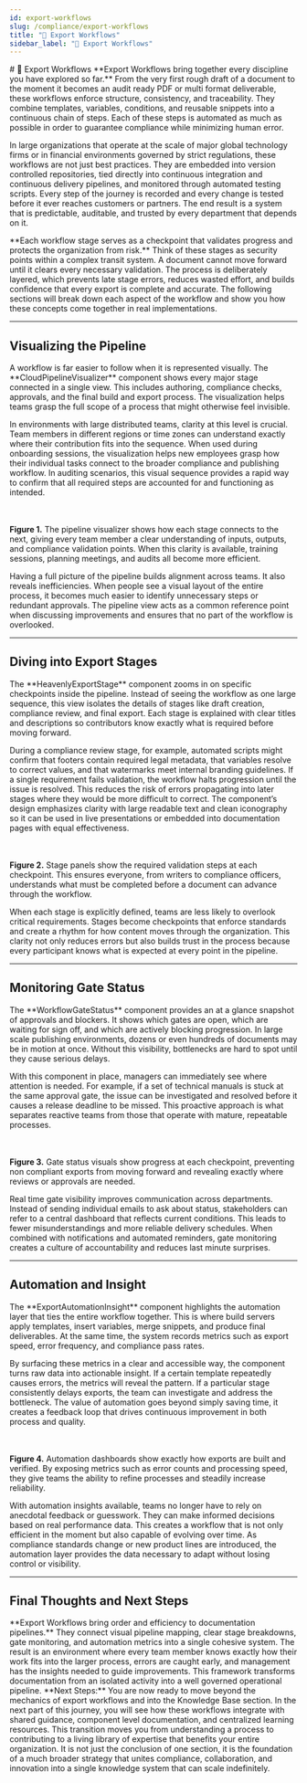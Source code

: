 ```yaml
---
id: export-workflows
slug: /compliance/export-workflows
title: "🔁 Export Workflows"
sidebar_label: "🔁 Export Workflows"
---
```



<FloatInPlace>
# 🔁 Export Workflows
</FloatInPlace>

<FloatInLeft>
**Export Workflows bring together every discipline you have explored so far.**  
From the very first rough draft of a document to the moment it becomes an audit ready PDF or multi format deliverable, these workflows enforce structure, consistency, and traceability. They combine templates, variables, conditions, and reusable snippets into a continuous chain of steps. Each of these steps is automated as much as possible in order to guarantee compliance while minimizing human error.  

In large organizations that operate at the scale of major global technology firms or in financial environments governed by strict regulations, these workflows are not just best practices. They are embedded into version controlled repositories, tied directly into continuous integration and continuous delivery pipelines, and monitored through automated testing scripts. Every step of the journey is recorded and every change is tested before it ever reaches customers or partners. The end result is a system that is predictable, auditable, and trusted by every department that depends on it.
</FloatInLeft>

<FloatInRight>
**Each workflow stage serves as a checkpoint that validates progress and protects the organization from risk.**  
Think of these stages as security points within a complex transit system. A document cannot move forward until it clears every necessary validation. The process is deliberately layered, which prevents late stage errors, reduces wasted effort, and builds confidence that every export is complete and accurate. The following sections will break down each aspect of the workflow and show you how these concepts come together in real implementations.
</FloatInRight>

---

## Visualizing the Pipeline

<FloatInLeft>
A workflow is far easier to follow when it is represented visually. The **CloudPipelineVisualizer** component shows every major stage connected in a single view. This includes authoring, compliance checks, approvals, and the final build and export process. The visualization helps teams grasp the full scope of a process that might otherwise feel invisible.  

In environments with large distributed teams, clarity at this level is crucial. Team members in different regions or time zones can understand exactly where their contribution fits into the sequence. When used during onboarding sessions, the visualization helps new employees grasp how their individual tasks connect to the broader compliance and publishing workflow. In auditing scenarios, this visual sequence provides a rapid way to confirm that all required steps are accounted for and functioning as intended.
</FloatInLeft>

<CloudPipelineVisualizer
  title="Pipeline Overview"
  description="See every connected stage in the export pipeline, from authoring through compliance checks and final build steps."
/>

<br></br>
<AnimatedFigureCaption>
**Figure 1.** The pipeline visualizer shows how each stage connects to the next, giving every team member a clear understanding of inputs, outputs, and compliance validation points. When this clarity is available, training sessions, planning meetings, and audits all become more efficient.
</AnimatedFigureCaption>

<FloatInRight>
Having a full picture of the pipeline builds alignment across teams. It also reveals inefficiencies. When people see a visual layout of the entire process, it becomes much easier to identify unnecessary steps or redundant approvals. The pipeline view acts as a common reference point when discussing improvements and ensures that no part of the workflow is overlooked.
</FloatInRight>

---

## Diving into Export Stages

<FloatInLeft>
The **HeavenlyExportStage** component zooms in on specific checkpoints inside the pipeline. Instead of seeing the workflow as one large sequence, this view isolates the details of stages like draft creation, compliance review, and final export. Each stage is explained with clear titles and descriptions so contributors know exactly what is required before moving forward.  

During a compliance review stage, for example, automated scripts might confirm that footers contain required legal metadata, that variables resolve to correct values, and that watermarks meet internal branding guidelines. If a single requirement fails validation, the workflow halts progression until the issue is resolved. This reduces the risk of errors propagating into later stages where they would be more difficult to correct. The component’s design emphasizes clarity with large readable text and clean iconography so it can be used in live presentations or embedded into documentation pages with equal effectiveness.
</FloatInLeft>

<HeavenlyExportStage
  title="Compliance Review Stage"
  description="Validation scripts check footer metadata, audit codes, and watermark placement before approving this stage."
/>
<br></br>
<AnimatedFigureCaption>
**Figure 2.** Stage panels show the required validation steps at each checkpoint. This ensures everyone, from writers to compliance officers, understands what must be completed before a document can advance through the workflow.
</AnimatedFigureCaption>

<FloatInRight>
When each stage is explicitly defined, teams are less likely to overlook critical requirements. Stages become checkpoints that enforce standards and create a rhythm for how content moves through the organization. This clarity not only reduces errors but also builds trust in the process because every participant knows what is expected at every point in the pipeline.
</FloatInRight>

---

## Monitoring Gate Status

<FloatInLeft>
The **WorkflowGateStatus** component provides an at a glance snapshot of approvals and blockers. It shows which gates are open, which are waiting for sign off, and which are actively blocking progression. In large scale publishing environments, dozens or even hundreds of documents may be in motion at once. Without this visibility, bottlenecks are hard to spot until they cause serious delays.  

With this component in place, managers can immediately see where attention is needed. For example, if a set of technical manuals is stuck at the same approval gate, the issue can be investigated and resolved before it causes a release deadline to be missed. This proactive approach is what separates reactive teams from those that operate with mature, repeatable processes.
</FloatInLeft>

<WorkflowGateStatus
  title="Stage Gate"
  status="Pending Approval"
  details="The document is awaiting a compliance officer's sign-off before proceeding."
/>
<br></br>
<AnimatedFigureCaption>
**Figure 3.** Gate status visuals show progress at each checkpoint, preventing non compliant exports from moving forward and revealing exactly where reviews or approvals are needed.
</AnimatedFigureCaption>

<FloatInRight>
Real time gate visibility improves communication across departments. Instead of sending individual emails to ask about status, stakeholders can refer to a central dashboard that reflects current conditions. This leads to fewer misunderstandings and more reliable delivery schedules. When combined with notifications and automated reminders, gate monitoring creates a culture of accountability and reduces last minute surprises.
</FloatInRight>

---

## Automation and Insight

<FloatInLeft>
The **ExportAutomationInsight** component highlights the automation layer that ties the entire workflow together. This is where build servers apply templates, insert variables, merge snippets, and produce final deliverables. At the same time, the system records metrics such as export speed, error frequency, and compliance pass rates.  

By surfacing these metrics in a clear and accessible way, the component turns raw data into actionable insight. If a certain template repeatedly causes errors, the metrics will reveal the pattern. If a particular stage consistently delays exports, the team can investigate and address the bottleneck. The value of automation goes beyond simply saving time, it creates a feedback loop that drives continuous improvement in both process and quality.
</FloatInLeft>

<ExportAutomationInsight
  title="Automation Insights"
  insight="Build servers processed hundreds of exports with full compliance in minutes."
/>
<br></br>
<AnimatedFigureCaption>
**Figure 4.** Automation dashboards show exactly how exports are built and verified. By exposing metrics such as error counts and processing speed, they give teams the ability to refine processes and steadily increase reliability.
</AnimatedFigureCaption>

<FloatInRight>
With automation insights available, teams no longer have to rely on anecdotal feedback or guesswork. They can make informed decisions based on real performance data. This creates a workflow that is not only efficient in the moment but also capable of evolving over time. As compliance standards change or new product lines are introduced, the automation layer provides the data necessary to adapt without losing control or visibility.
</FloatInRight>

---

## Final Thoughts and Next Steps

<FloatInLeft>
**Export Workflows bring order and efficiency to documentation pipelines.**  
They connect visual pipeline mapping, clear stage breakdowns, gate monitoring, and automation metrics into a single cohesive system. The result is an environment where every team member knows exactly how their work fits into the larger process, errors are caught early, and management has the insights needed to guide improvements. This framework transforms documentation from an isolated activity into a well governed operational pipeline.
</FloatInLeft>

<FloatInRight>
**Next Steps:**  
You are now ready to move beyond the mechanics of export workflows and into the Knowledge Base section. In the next part of this journey, you will see how these workflows integrate with shared guidance, component level documentation, and centralized learning resources. This transition moves you from understanding a process to contributing to a living library of expertise that benefits your entire organization. It is not just the conclusion of one section, it is the foundation of a much broader strategy that unites compliance, collaboration, and innovation into a single knowledge system that can scale indefinitely.
</FloatInRight>
